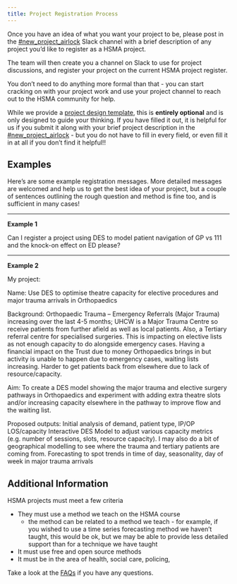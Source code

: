 ```yaml
---
title: Project Registration Process
---
```


Once you have an idea of what you want your project to be, please post in the [#new_project_airlock](https://hsma-workspace.slack.com/archives/C074HBCAGGM) Slack channel with a brief description of any project you'd like to register as a HSMA project.

The team will then create you a channel on Slack to use for project discussions, and register your project on the current HSMA project register.

You don't need to do anything more formal than that - you can start cracking on with your project work and use your project channel to reach out to the HSMA community for help.

:::{.callout-note}
While we provide a [project design template](https://bergam0t.github.io/hsma_project_handbook/project_design_template.html), this is **entirely optional** and is only designed to guide your thinking. If you have filled it out, it is helpful for us if you submit it along with your brief project description in the [#new_project_airlock](https://hsma-workspace.slack.com/archives/C074HBCAGGM) - but you do not have to fill in every field, or even fill it in at all if you don't find it helpful!!
:::

## Examples
Here's are some example registration messages. More detailed messages are welcomed and help us to get the best idea of your project, but a couple of sentences outlining the rough question and method is fine too, and is sufficient in many cases!

---

**Example 1**

Can I register a project using DES to model patient navigation of GP vs 111 and the knock-on effect on ED please?

---

**Example 2**

My project:

Name: Use DES to optimise theatre capacity for elective procedures and major trauma arrivals in Orthopaedics

Background: Orthopaedic Trauma – Emergency Referrals (Major Trauma) increasing over the last 4-5 months; UHCW is a Major Trauma Centre so receive patients from further afield as well as local patients. Also, a Tertiary referral centre for specialised surgeries. This is impacting on elective lists as not enough capacity to do alongside emergency cases. Having a financial impact on the Trust due to money Orthopaedics brings in but activity is unable to happen due to emergency cases, waiting lists increasing. Harder to get patients back from elsewhere due to lack of resource/capacity.

Aim: To create a DES model showing the major trauma and elective surgery pathways in Orthopaedics and experiment with adding extra theatre slots and/or increasing capacity elsewhere in the pathway to improve flow and the waiting list.

Proposed outputs:
Initial analysis of demand, patient type, IP/OP LOS/capacity
Interactive DES Model to adjust various capacity metrics (e.g. number of sessions, slots, resource capacity).
I may also do a bit of geographical modelling to see where the trauma and tertiary patients are coming from.
Forecasting to spot trends in time of day, seasonality, day of week in major trauma arrivals

## Additional Information

:::{.callout-note}
HSMA projects must meet a few criteria

- They must use a method we teach on the HSMA course
    - the method can be related to a method we teach - for example, if you wished to use a time series forecasting method we haven't taught, this would be ok, but we may be able to provide less detailed support than for a technique we have taught
- It must use free and open source methods
- It must be in the area of health, social care, policing,
:::


:::{.callout-tip}
Take a look at the [FAQs](faqs.qmd) if you have any questions.
:::
